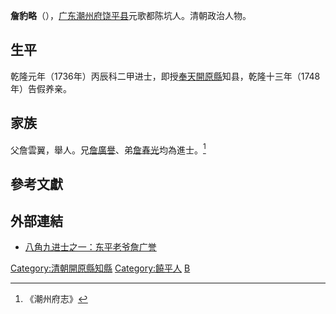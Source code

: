 '''詹豹略'''（{{bd|?||?||}}），[[广东|广东]][[潮州府|潮州府]][[饶平县|饶平县]]元歌都陈坑人。清朝政治人物。

==生平==
乾隆元年（1736年）丙辰科二甲进士，即授[[奉天府|奉天]][[開原縣|開原縣]]知县，乾隆十三年（1748年）告假养亲。

==家族==
父詹雲翼，舉人。兄[[詹廣譽|詹廣譽]]、弟[[詹春光|詹春光]]均為進士。<ref>《潮州府志》</ref>

==參考文獻==
{{reflist}}

==外部連結==
*[https://web.archive.org/web/20170217223808/http://www.iraoping.com/html/kejia/20014.html 八角九进士之一：东平老爷詹广誉]

{{乾隆元年丙辰科殿試金榜}}
{{DEFAULTSORT:Zhan詹}}
[[Category:清朝開原縣知縣|Category:清朝開原縣知縣]]
[[Category:饒平人|Category:饒平人]]
[[Category:詹姓|B]]